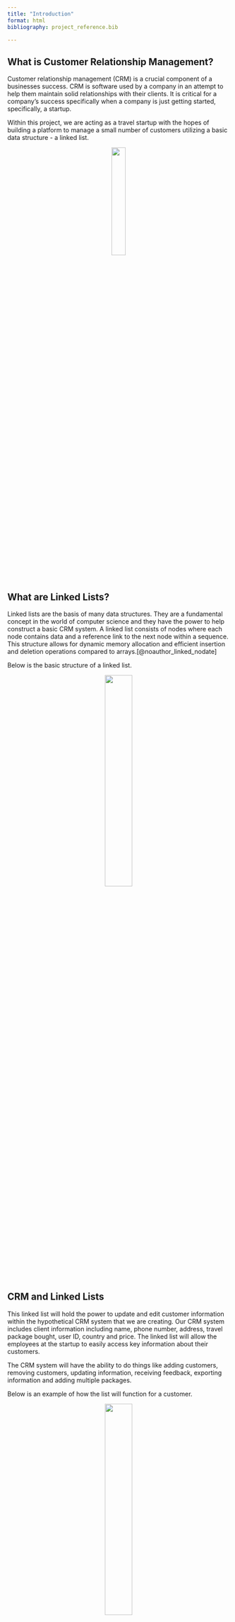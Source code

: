 ```yaml
---
title: "Introduction"
format: html
bibliography: project_reference.bib

---
```


## What is Customer Relationship Management?

Customer relationship management (CRM) is a crucial component of a businesses success. CRM is software used by a company in an attempt to help them maintain solid relationships with their clients. It is critical for a company's success specifically when a company is just getting started, specifically, a startup. 

Within this project, we are acting as a travel startup with the hopes of building a platform to manage a small number of customers utilizing a basic data structure - a linked list. 

<center>![](images/crm_pic.jpg){width=25%}</center>

## What are Linked Lists?
Linked lists are the basis of many data structures. They are a fundamental concept in the world of computer science and they have the power to help construct a basic CRM system. A linked list consists of nodes where each node contains data and a reference link to the next node within a sequence. This structure allows for dynamic memory allocation and efficient insertion and deletion operations compared to arrays.[@noauthor_linked_nodate]

Below is the basic structure of a linked list. 

<center>![](images/linked_list.png){width=35%}</center>

## CRM and Linked Lists
This linked list will hold the power to update and edit customer information within the hypothetical CRM system that we are creating. Our CRM system includes client information including name, phone number, address, travel package bought, user ID, country and price. The linked list will allow the employees at the startup to easily access key information about their customers. 

The CRM system will have the ability to do things like adding customers, removing customers, updating information, receiving feedback, exporting information and adding multiple packages. 

Below is an example of how the list will function for a customer. 

<center>![](images/ll.png){width=35%}</center>


## Our Startup
Our startup is a travel company that allows customers to purchase travel packages to countries all around the world. There are five different packages that the company currently offers:

1. Explorer's Delight
2. Luxury Escapes
3. Budget Explore
4. Family Fun
5. Cultural Immersion

The customer has the option to choose one of these packages and the country they want to travel to, and our startup handles all the logistics.

To replicate real information being brought into the startup we have obtained data from the python library faker. 

The faker data creates a customer and includes:

- Name
- Address
- Phone Number 
- Country 
- Plan 
- Price

## Our CRM System

Our developed CRM System will include:

add_customer: Adds a new customer to the linked list.

display_customers: Displays all customers in the linked list with their details.

update_information: Updates information for a specific customer identified by their customer ID.

add_customer_feedback: Placeholder method to add feedback for a customer after their trip.

export_all_customer_information: Placeholder method for exporting all customer information.

add_another_package: Adds another package to a customer's plan.

view_linked_list: Displays a summary of the linked list by printing customer IDs and names.


## Beyond Linked Lists

We recognize that as this hypothetical startup would grow, the linked list would start to face many technical issues such as scalability, security, and functionality.


## Objectives

This project will walk through the power of a linked list and how crucial it is to computer scientists in truly understanding the fundamentals of data structures and how they can be built upon to improve speed and efficiency. 


